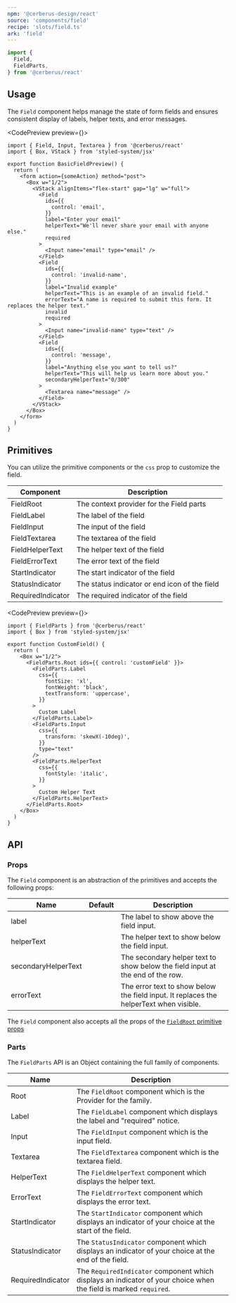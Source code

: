 ```yaml
---
npm: '@cerberus-design/react'
source: 'components/field'
recipe: 'slots/field.ts'
ark: 'field'
---
```




```ts
import {
  Field,
  FieldParts,
} from '@cerberus/react'
```

## Usage

The `Field` component helps manage the state of form fields and ensures consistent display of labels, helper texts, and error messages.

<CodePreview preview={<BasicFieldPreview />}>
```tsx title="some-form.tsx"
import { Field, Input, Textarea } from '@cerberus/react'
import { Box, VStack } from 'styled-system/jsx'

export function BasicFieldPreview() {
  return (
    <form action={someAction} method="post">
      <Box w="1/2">
        <VStack alignItems="flex-start" gap="lg" w="full">
          <Field
            ids={{
              control: 'email',
            }}
            label="Enter your email"
            helperText="We'll never share your email with anyone else."
            required
          >
            <Input name="email" type="email" />
          </Field>
          <Field
            ids={{
              control: 'invalid-name',
            }}
            label="Invalid example"
            helperText="This is an example of an invalid field."
            errorText="A name is required to submit this form. It replaces the helper text."
            invalid
            required
          >
            <Input name="invalid-name" type="text" />
          </Field>
          <Field
            ids={{
              control: 'message',
            }}
            label="Anything else you want to tell us?"
            helperText="This will help us learn more about you."
            secondaryHelperText="0/300"
          >
            <Textarea name="message" />
          </Field>
        </VStack>
      </Box>
    </form>
  )
}
```
</CodePreview>

## Primitives

You can utilize the primitive components or the `css` prop to customize the field.

| Component | Description |
| --------- | ----------- |
| FieldRoot    | The context provider for the Field parts |
| FieldLabel   | The label of the field |
| FieldInput   | The input of the field |
| FieldTextarea   | The textarea of the field |
| FieldHelperText | The helper text of the field |
| FieldErrorText  | The error text of the field |
| StartIndicator  | The start indicator of the field |
| StatusIndicator | The status indicator or end icon of the field |
| RequiredIndicator | The required indicator of the field |

<CodePreview preview={<CustomField />}>
```tsx
import { FieldParts } from '@cerberus/react'
import { Box } from 'styled-system/jsx'

export function CustomField() {
  return (
    <Box w="1/2">
      <FieldParts.Root ids={{ control: 'customField' }}>
        <FieldParts.Label
          css={{
            fontSize: 'xl',
            fontWeight: 'black',
            textTransform: 'uppercase',
          }}
        >
          Custom Label
        </FieldParts.Label>
        <FieldParts.Input
          css={{
            transform: 'skewX(-10deg)',
          }}
          type="text"
        />
        <FieldParts.HelperText
          css={{
            fontStyle: 'italic',
          }}
        >
          Custom Helper Text
        </FieldParts.HelperText>
      </FieldParts.Root>
    </Box>
  )
}
```
</CodePreview>


## API

### Props

The `Field` component is an abstraction of the primitives and accepts the following props:

| Name     | Default | Description                                            |
| -------- | ------- | ------------------------------------------------------ |
| label    |         | The label to show above the field input. |
| helperText |         | The helper text to show below the field input. |
| secondaryHelperText |         | The secondary helper text to show below the field input at the end of the row. |
| errorText  |         | The error text to show below the field input. It replaces the helperText when visible. |


The `Field` component also accepts all the props of the [`FieldRoot` primitive props](https://ark-ui.com/react/docs/components/field#api-reference)

### Parts

The `FieldParts` API is an Object containing the full family of components.

<NoteAdmonition description="It is best to only use the FieldParts if you are building a custom solution. Importing Object based components will ship every property it includes into your bundle, regardless if you use it or not." />

| Name     | Description                            |
| -------- | -------------------------------------- |
| Root     | The `FieldRoot` component which is the Provider for the family. |
| Label     | The `FieldLabel` component which displays the label and "required" notice. |
| Input     | The `FieldInput` component which is the input field. |
| Textarea  | The `FieldTextarea` component which is the textarea field. |
| HelperText | The `FieldHelperText` component which displays the helper text. |
| ErrorText  | The `FieldErrorText` component which displays the error text. |
| StartIndicator | The `StartIndicator` component which displays an indicator of your choice at the start of the field. |
| StatusIndicator | The `StatusIndicator` component which displays an indicator of your choice at the end of the field. |
| RequiredIndicator | The `RequiredIndicator` component which displays an indicator of your choice when the field is marked `required`. |
